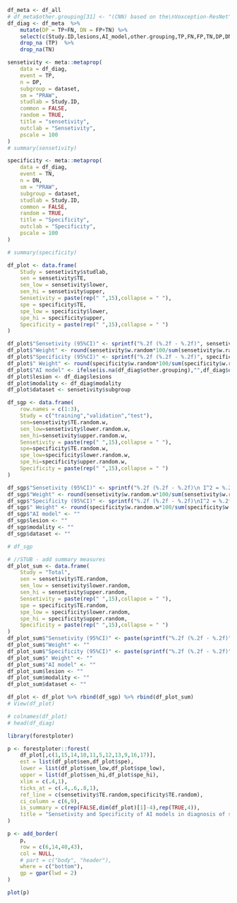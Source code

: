 ```r
df_meta <- df_all
# df_meta$other.grouping[31] <- "(CNN) based on the\nVoxception-ResNet"
df_diag <- df_meta  %>% 
    mutate(DP = TP+FN, DN = FP+TN) %>% 
    select(c(Study.ID,lesions,AI_model,other.grouping,TP,FN,FP,TN,DP,DN,modality,dataset)) %>% 
    drop_na (TP)  %>% 
    drop_na(TN)

sensetivity <- meta::metaprop(
    data = df_diag,
    event = TP,
    n = DP,
    subgroup = dataset,
    sm = "PRAW",
    studlab = Study.ID,
    common = FALSE,
    random = TRUE,
    title = "sensetivity",
    outclab = "Sensetivity",
    pscale = 100
)
# summary(sensetivity)

specificity <- meta::metaprop(
    data = df_diag,
    event = TN,
    n = DN,
    sm = "PRAW",
    subgroup = dataset,
    studlab = Study.ID,
    common = FALSE,
    random = TRUE,
    title = "Specificity",
    outclab = "Specificity",
    pscale = 100
)

# summary(specificity)
```

```r
df_plot <- data.frame(
    Study = sensetivity$studlab,
    sen = sensetivity$TE,
    sen_low = sensetivity$lower,
    sen_hi = sensetivity$upper,
    Sensetivity = paste(rep(" ",15),collapse = " "),
    spe = specificity$TE,
    spe_low = specificity$lower,
    spe_hi = specificity$upper,
    Specificity = paste(rep(" ",15),collapse = " ")
)

df_plot$"Sensetivity (95%CI)" <- sprintf("%.2f (%.2f - %.2f)", sensetivity$TE*100, sensetivity$lower*100, sensetivity$upper*100)
df_plot$"Weight" <- round(sensetivity$w.random*100/sum(sensetivity$w.random),1)
df_plot$"Specificity (95%CI)" <- sprintf("%.2f (%.2f - %.2f)", specificity$TE*100, specificity$lower*100, specificity$upper*100)
df_plot$" Weight" <- round(specificity$w.random*100/sum(specificity$w.random),1)
df_plot$"AI model" <- ifelse(is.na(df_diag$other.grouping),"",df_diag$other.grouping)
df_plot$lesion <- df_diag$lesions
df_plot$modality <- df_diag$modality
df_plot$dataset <- sensetivity$subgroup
```
```r
df_sgp <- data.frame(
    row.names = c(1:3), 
    Study = c("training","validation","test"),
    sen=sensetivity$TE.random.w,
    sen_low=sensetivity$lower.random.w,
    sen_hi=sensetivity$upper.random.w,
    Sensetivity = paste(rep(" ",15),collapse = " "),
    spe=specificity$TE.random.w,
    spe_low=specificity$lower.random.w,
    spe_hi=specificity$upper.random.w,
    Specificity = paste(rep(" ",15),collapse = " ")
)

df_sgp$"Sensetivity (95%CI)" <- sprintf("%.2f (%.2f - %.2f)\n I^2 = %.2f (%.2f - %.2f)", sensetivity$TE.random.w*100, sensetivity$lower.random.w*100, sensetivity$upper.random.w*100,sensetivity$I2.w,sensetivity$lower.I2.w,sensetivity$upper.I2.w)
df_sgp$"Weight" <- round(sensetivity$w.random.w*100/sum(sensetivity$w.random.w),2)
df_sgp$"Specificity (95%CI)" <- sprintf("%.2f (%.2f - %.2f)\nI^2 = %.2f (%.2f - %.2f)", specificity$TE.random.w*100, specificity$lower.random.w*100, specificity$upper.random.w*100,specificity$I2.w,specificity$lower.I2.w,specificity$upper.I2.w)
df_sgp$" Weight" <- round(specificity$w.random.w*100/sum(specificity$w.random.w),2)
df_sgp$"AI model" <- ""
df_sgp$lesion <- ""
df_sgp$modality <- ""
df_sgp$dataset <- ""

# df_sgp
```
```r
# //STUB - add summary measures
df_plot_sum <- data.frame(
    Study = "Total",
    sen = sensetivity$TE.random,
    sen_low = sensetivity$lower.random,
    sen_hi = sensetivity$upper.random,
    Sensetivity = paste(rep(" ",15),collapse = " "),
    spe = specificity$TE.random,
    spe_low = specificity$lower.random,
    spe_hi = specificity$upper.random,
    Specificity = paste(rep(" ",15),collapse = " ")
)
df_plot_sum$"Sensetivity (95%CI)" <- paste(sprintf("%.2f (%.2f - %.2f)", sensetivity$TE.random*100, sensetivity$lower.random*100, sensetivity$upper.random*100),"\ntau^2 = 0.0128 [0.0080; 0.0469]\nI^2 = 87.0% [81.4%; 91.0%]")
df_plot_sum$"Weight" <- ""
df_plot_sum$"Specificity (95%CI)" <- paste(sprintf("%.2f (%.2f - %.2f)", specificity$TE.random*100, specificity$lower.random*100, specificity$upper.random*100),"\ntau^2 = 0.0017 [0.0010; 0.0089]\nI^2 = 90.9% [87.3%; 93.4%]")
df_plot_sum$" Weight" <- ""
df_plot_sum$"AI model" <- ""
df_plot_sum$lesion <- ""
df_plot_sum$modality <- ""
df_plot_sum$dataset <- ""

df_plot <- df_plot %>% rbind(df_sgp) %>% rbind(df_plot_sum)
# View(df_plot)

# colnames(df_plot)
# head(df_diag)
```

```r
library(forestploter)

p <- forestploter::forest(
    df_plot[,c(1,15,14,10,11,5,12,13,9,16,17)],
    est = list(df_plot$sen,df_plot$spe),
    lower = list(df_plot$sen_low,df_plot$spe_low),
    upper = list(df_plot$sen_hi,df_plot$spe_hi),
    xlim = c(.4,1),
    ticks_at = c(.4,.6,.8,1),
    ref_line = c(sensetivity$TE.random,specificity$TE.random),
    ci_column = c(6,9),
    is_summary = c(rep(FALSE,dim(df_plot)[1]-4),rep(TRUE,4)),
    title = "Sensetivity and Specificity of AI models in diagnosis of shoiulder lesions using MRI\n"
)

p <- add_border(
    p,
    row = c(6,14,40,43),
    col = NULL,
    # part = c("body", "header"),
    where = c("bottom"),
    gp = gpar(lwd = 2)
)

plot(p)
```
